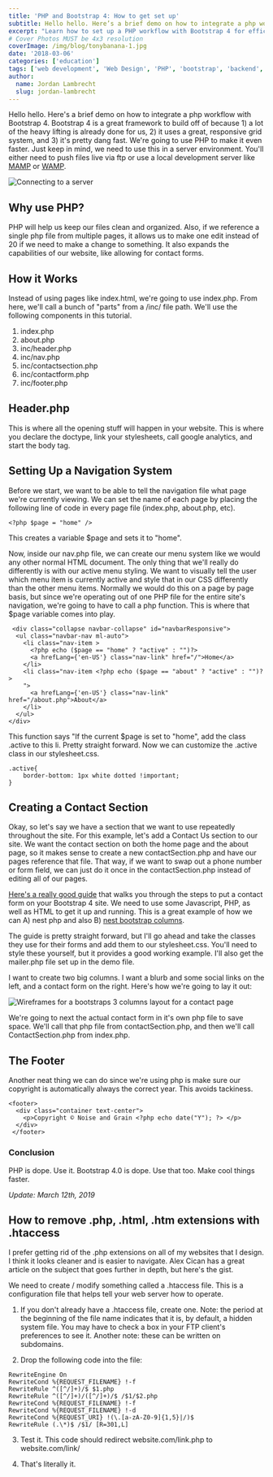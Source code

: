 ```yaml
---
title: 'PHP and Bootstrap 4: How to get set up'
subtitle: Hello hello. Here’s a brief demo on how to integrate a php workflow with Bootstrap 4.
excerpt: "Learn how to set up a PHP workflow with Bootstrap 4 for efficient web development. Combine the power of both to create responsive websites."
# Cover Photos MUST be 4x3 resolution
coverImage: /img/blog/tonybanana-1.jpg
date: '2018-03-06'
categories: ['education']
tags: ['web development', 'Web Design', 'PHP', 'bootstrap', 'backend', 'apache']
author:
  name: Jordan Lambrecht
  slug: jordan-lambrecht
---
```


Hello hello. Here's a brief demo on how to integrate a php workflow with Bootstrap 4. Bootstrap 4 is a great framework to build off of because 1) a lot of the heavy lifting is already done for us, 2) it uses a great, responsive grid system, and 3) it's pretty dang fast. We're going to use PHP to make it even faster. Just keep in mind, we need to use this in a server environment. You'll either need to push files live via ftp or use a local development server like [MAMP](https://www.mamp.info/de/) or [WAMP](https://www.wampserver.com/en/).

![Connecting to a server](https://cdn.pixelbakery.com/img/blog/Screen-Shot-2018-03-06-at-5.04.16-PM.jpg)

## Why use PHP?

PHP will help us keep our files clean and organized. Also, if we reference a single php file from multiple pages, it allows us to make one edit instead of 20 if we need to make a change to something. It also expands the capabilities of our website, like allowing for contact forms.

## How it Works

Instead of using pages like index.html, we're going to use index.php. From here, we'll call a bunch of "parts" from a /inc/ file path. We'll use the following components in this tutorial.

1.  index.php
2.  about.php
3.  inc/header.php
4.  inc/nav.php
5.  inc/contactsection.php
6.  inc/contactform.php
7.  inc/footer.php

## Header.php

This is where all the opening stuff will happen in your website. This is where you declare the doctype, link your stylesheets, call google analytics, and start the body tag.

## Setting Up a Navigation System

Before we start, we want to be able to tell the navigation file what page we're currently viewing. We can set the name of each page by placing the following line of code in every page file (index.php, about.php, etc).

`<?php $page = "home" />`

This creates a variable $page and sets it to "home".

Now, inside our nav.php file, we can create our menu system like we would any other normal HTML document. The only thing that we'll really do differently is with our active menu styling. We want to visually tell the user which menu item is currently active and style that in our CSS differently than the other menu items. Normally we would do this on a page by page basis, but since we're operating out of one PHP file for the entire site's navigation, we're going to have to call a php function. This is where that $page variable comes into play.

```
 <div class="collapse navbar-collapse" id="navbarResponsive">
  <ul class="navbar-nav ml-auto">
    <li class="nav-item >
      <?php echo ($page == "home" ? "active" : "")?> 
      <a hrefLang={'en-US'} class="nav-link" href="/">Home</a>
    </li>
    <li class="nav-item <?php echo ($page == "about" ? "active" : "")?>
    ">
      <a hrefLang={'en-US'} class="nav-link" href="/about.php">About</a>
    </li>
  </ul>
</div>
 ```

This function says "If the current $page is set to "home", add the class .active to this li. Pretty straight forward. Now we can customize the .active class in our stylesheet.css.

```
.active{
    border-bottom: 1px white dotted !important;
}
```
## Creating a Contact Section

Okay, so let's say we have a section that we want to use repeatedly throughout the site. For this example, let's add a Contact Us section to our site. We want the contact section on both the home page and the about page, so it makes sense to create a new contactSection.php and have our pages reference that file. That way, if we want to swap out a phone number or form field, we can just do it once in the contactSection.php instead of editing all of our pages.

[Here's a really good guide](https://bootstrapious.com/p/how-to-build-a-working-bootstrap-contact-form) that walks you through the steps to put a contact form on your Bootstrap 4 site. We need to use some Javascript, PHP, as well as HTML to get it up and running. This is a great example of how we can A) nest php and also B) [nest bootstrap columns](https://getbootstrap.com/docs/4.0/layout/grid/#nesting).

The guide is pretty straight forward, but I'll go ahead and take the classes they use for their forms and add them to our stylesheet.css. You'll need to style these yourself, but it provides a good working example. I'll also get the mailer.php file set up in the demo file.

I want to create two big columns. I want a blurb and some social links on the left, and a contact form on the right. Here's how we're going to lay it out:

![Wireframes for a bootstraps 3 columns layout for a contact page](https://cdn.pixelbakery.com/img/blog/contactsection_contactsection.jpg)

We're going to next the actual contact form in it's own php file to save space. We'll call that php file from contactSection.php, and then we'll call ContactSection.php from index.php.

## The Footer

Another neat thing we can do since we're using php is make sure our copyright is automatically always the correct year. This avoids tackiness.

``` 
<footer>
  <div class="container text-center">
    <p>Copyright © Noise and Grain <?php echo date("Y"); ?> </p>
  </div>
 </footer>
 ```

### Conclusion

PHP is dope. Use it. Bootstrap 4.0 is dope. Use that too. Make cool things faster.


_Update: March 12th, 2019_

## How to remove .php, .html, .htm extensions with .htaccess

I prefer getting rid of the .php extensions on all of my websites that I design. I think it looks cleaner and is easier to navigate. Alex Cican has a great article on the subject that goes further in depth, but here's the gist.

We need to create / modify something called a .htaccess file. This is a configuration file that helps tell your web server how to operate.

1. If you don't already have a .htaccess file, create one. Note: the period at the beginning of the file name indicates that it is, by default, a hidden system file. You may have to check a box in your FTP client's preferences to see it. Another note: these can be written on subdomains.

2. Drop the following code into the file:

```
RewriteEngine On
RewriteCond %{REQUEST_FILENAME} !-f
RewriteRule ^([^/]+)/$ $1.php
RewriteRule ^([^/]+)/([^/]+)/$ /$1/$2.php
RewriteCond %{REQUEST_FILENAME} !-f
RewriteCond %{REQUEST_FILENAME} !-d
RewriteCond %{REQUEST_URI} !(\.[a-zA-Z0-9]{1,5}|/)$
RewriteRule (.\*)$ /$1/ [R=301,L]
```

3. Test it. This code should redirect website.com/link.php to website.com/link/

4. That's literally it.
